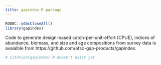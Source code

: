 ```yaml
---
title: gapindex R package
---
```


```r
RODBC::odbcCloseAll()
library(gapindex)
```

Code to generate design-based catch-per-unit-effort (CPUE), indices of abundance, biomass, and size and age compositions from survey data is avaialble from https://github.com/afsc-gap-products/gapindex. 

```r
# citation(gapindex) # doesn't exist yet
```


